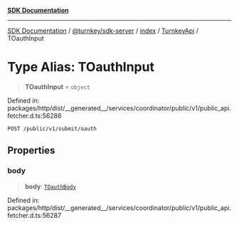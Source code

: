 [**SDK Documentation**](../../../../../../README.mdx)

***

[SDK Documentation](../../../../../../packages.mdx) / [@turnkey/sdk-server](../../../../README.mdx) / [index](../../../README.mdx) / [TurnkeyApi](../README.mdx) / TOauthInput

# Type Alias: TOauthInput

> **TOauthInput** = `object`

Defined in: packages/http/dist/\_\_generated\_\_/services/coordinator/public/v1/public\_api.fetcher.d.ts:56286

`POST /public/v1/submit/oauth`

## Properties

### body

> **body**: [`TOauthBody`](TOauthBody.mdx)

Defined in: packages/http/dist/\_\_generated\_\_/services/coordinator/public/v1/public\_api.fetcher.d.ts:56287
